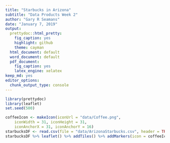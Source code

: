---
title: "Starbucks in Arizona"
subtitle: "Data Products Week 2"
author: "Gary R Seamans"
date: "January 7, 2019"
output:
  prettydoc::html_pretty:
    fig_caption: yes
    highlight: github
    theme: cayman
  html_document: default
  word_document: default
  pdf_document:
    fig_caption: yes
    latex_engine: xelatex
keep_md: yes
editor_options:
  chunk_output_type: console
---

```{r setup, include=TRUE, echo=FALSE, message=FALSE}
library(prettydoc)
library(leaflet)
set.seed(500)
```  

```{r ReadStarbucks, echo = FALSE, message = FALSE}
coffeeIcon <- makeIcon(iconUrl = "data/Coffee.png",
    iconWidth = 31, iconHeight = 31,
    iconAnchorX = 31, iconAnchorY = 16)
starbucksDF <- read.csv(file = "data/ArizonaStarbucks.csv", header = TRUE, sep = ",")
starbucksDF %>% leaflet() %>% addTiles() %>% addMarkers(icon = coffeeIcon, clusterOptions = markerClusterOptions(), popup = starbucksDF[,4])
```